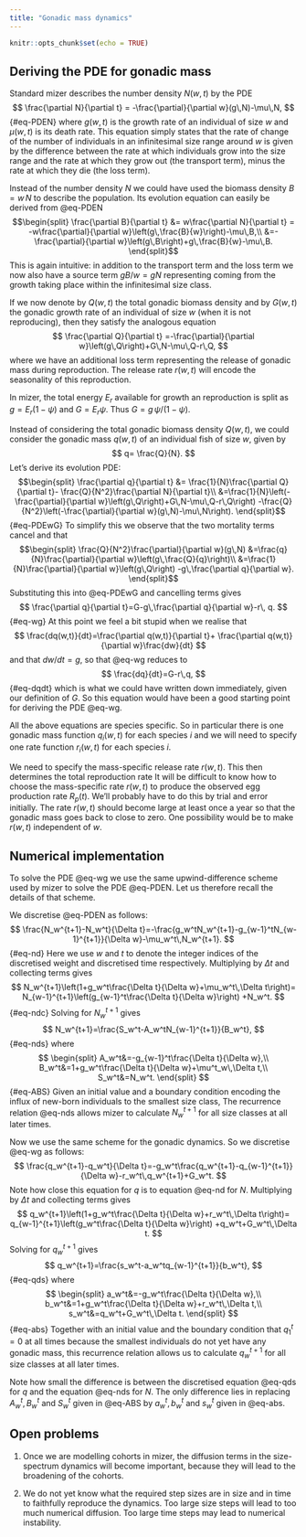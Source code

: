 ```yaml
---
title: "Gonadic mass dynamics"
---
```


```r
knitr::opts_chunk$set(echo = TRUE)
```

\newcommand{\gbd}{Q}
\newcommand{\ggr}{G}
\newcommand{\gw}{q}

## Deriving the PDE for gonadic mass

Standard mizer describes the number density $N(w,t)$ by the PDE
$$
\frac{\partial N}{\partial t} = -\frac{\partial}{\partial w}(g\,N)-\mu\,N,
$$ {#eq-PDEN}
where $g(w,t)$ is the growth rate of an individual of size $w$ and $\mu(w,t)$ is 
its death rate. This equation simply states that the rate of change of the number
of individuals in an infinitesimal size range around $w$ is given by the difference between the rate at 
which individuals grow into the size range and the rate at which they grow out (the transport term), 
minus the rate at which they die (the loss term).


Instead of the number density $N$ we could have used the biomass density $B = w\,N$ to describe
the population. Its evolution equation can easily be derived from @eq-PDEN
$$\begin{split}
\frac{\partial B}{\partial t} &= w\frac{\partial N}{\partial t}
= -w\frac{\partial}{\partial w}\left(g\,\frac{B}{w}\right)-\mu\,B,\\
&=-\frac{\partial}{\partial w}\left(g\,B\right)+g\,\frac{B}{w}-\mu\,B.
\end{split}$$
This is again intuitive: in addition to the transport term and the loss term we now also
have a source term $g B/w = gN$ representing coming from the growth taking place within the infinitesimal
size class. 

If we now denote by $\gbd(w,t)$ the total gonadic biomass density and by $\ggr(w,t)$ the gonadic
growth rate of an individual of size $w$ (when it is not reproducing), then they satisfy the analogous equation
$$
\frac{\partial \gbd}{\partial t} 
=-\frac{\partial}{\partial w}\left(g\,\gbd\right)+\ggr\,N-\mu\,\gbd-r\,\gbd,
$$
where we have an additional loss term representing the release of gonadic mass during reproduction.
The release rate $r(w,t)$ will encode the seasonality of this reproduction.

In mizer, the total energy $E_r$ available for growth an reproduction is split as $g=E_r(1-\psi)$ and
$\ggr=E_r\psi$. Thus $\ggr=g\,\psi/(1-\psi)$.

Instead of considering the total gonadic biomass density $\gbd(w,t)$, we could consider the gonadic
mass $\gw(w,t)$ of an individual fish of size $w$, given by 
$$
\gw = \frac{\gbd}{N}.
$$
Let's derive its evolution PDE:
$$\begin{split}
\frac{\partial \gw}{\partial t} &= \frac{1}{N}\frac{\partial \gbd}{\partial t}-
\frac{\gbd}{N^2}\frac{\partial N}{\partial t}\\
&=\frac{1}{N}\left(-\frac{\partial}{\partial w}\left(g\,\gbd\right)+\ggr\,N-\mu\,\gbd-r\,\gbd\right)
-\frac{\gbd}{N^2}\left(-\frac{\partial}{\partial w}(g\,N)-\mu\,N\right).
\end{split}$$ {#eq-PDEwG}
To simplify this we observe that the two mortality terms cancel and that
$$\begin{split}
\frac{\gbd}{N^2}\frac{\partial}{\partial w}(g\,N)
&=\frac{\gw}{N}\frac{\partial}{\partial w}\left(g\,\frac{\gbd}{\gw}\right)\\
&=\frac{1}{N}\frac{\partial}{\partial w}\left(g\,\gbd\right)
-g\,\frac{\partial \gw}{\partial w}.
\end{split}$$ 
Substituting this into @eq-PDEwG and cancelling terms gives
$$
\frac{\partial \gw}{\partial t}=\ggr-g\,\frac{\partial \gw}{\partial w}-r\, \gw.
$$ {#eq-wg}
At this point we feel a bit stupid when we realise that
$$
\frac{d\gw(w,t)}{dt}=\frac{\partial \gw(w,t)}{\partial t}+
\frac{\partial \gw(w,t)}{\partial w}\frac{dw}{dt}
$$
and that $dw/dt = g$, so that @eq-wg reduces to
$$
\frac{d\gw}{dt}=\ggr-r\,\gw,
$$ {#eq-dqdt}
which is what we could have written down immediately, given our definition of $\ggr$.
So this equation would have been a good starting point for deriving the PDE @eq-wg.

All the above equations are species specific. So in particular there is one gonadic mass function
$q_i(w,t)$ for each species $i$ and we will need to specify one rate function $r_i(w,t)$ for each
species $i$.

\section{Reproduction rate}

We need to specify the mass-specific release rate $r(w,t)$. This then determines the total reproduction rate
\begin{equation}
R_p(t)=\frac{\epsilon}{2w_0}\int N(w,t)\gw(w,t)r(w,t)dw.
\end{equation}
It will be difficult to know how to choose the mass-specific rate $r(w,t)$ to produce the observed egg production rate $R_p(t)$. We'll probably have to do this by trial and error initially.
The rate $r(w,t)$ should become large at least once a year so that the gonadic
mass goes back to close to zero. 
One possibility would be to make $r(w,t)$ independent of $w$.

## Numerical implementation

To solve the PDE @eq-wg we use the same upwind-difference scheme used by mizer to solve the PDE @eq-PDEN. Let us therefore recall the details of that scheme.

We discretise @eq-PDEN as follows:
$$
    \frac{N_w^{t+1}-N_w^t}{\Delta t}=-\frac{g_w^tN_w^{t+1}-g_{w-1}^tN_{w-1}^{t+1}}{\Delta w}-\mu_w^t\,N_w^{t+1}.
$$ {#eq-nd}
Here we use $w$ and $t$ to denote the integer indices of the discretised weight and discretised time respectively.
Multiplying by $\Delta t$ and collecting terms gives
$$
    N_w^{t+1}\left(1+g_w^t\frac{\Delta t}{\Delta w}+\mu_w^t\,\Delta t\right)=
    N_{w-1}^{t+1}\left(g_{w-1}^t\frac{\Delta t}{\Delta w}\right)
    +N_w^t.
$$ {#eq-ndc}
Solving for $N_w^{t+1}$ gives
$$
    N_w^{t+1}=\frac{S_w^t-A_w^tN_{w-1}^{t+1}}{B_w^t},
$$ {#eq-nds}
where
$$
\begin{split}
   A_w^t&=-g_{w-1}^t\frac{\Delta t}{\Delta w},\\
   B_w^t&=1+g_w^t\frac{\Delta t}{\Delta w}+\mu^t_w\,\Delta t,\\
   S_w^t&=N_w^t.
\end{split}
$$ {#eq-ABS}
Given an initial value and a boundary condition encoding the influx of new-born individuals to the smallest size class, The recurrence relation @eq-nds allows mizer to calculate $N_w^{t+1}$ for all size classes at all later times.

Now we use the same scheme for the gonadic dynamics. So we discretise @eq-wg as follows:
$$
    \frac{\gw_w^{t+1}-\gw_w^t}{\Delta t}=-g_w^t\frac{\gw_w^{t+1}-\gw_{w-1}^{t+1}}{\Delta w}-r_w^t\,\gw_w^{t+1}+\ggr_w^t.
$$
Note how close this equation for $\gw$ is to equation @eq-nd for $N$.
Multiplying by $\Delta t$ and collecting terms gives
$$
    \gw_w^{t+1}\left(1+g_w^t\frac{\Delta t}{\Delta w}+r_w^t\,\Delta t\right)=
    \gw_{w-1}^{t+1}\left(g_w^t\frac{\Delta t}{\Delta w}\right)
    +\gw_w^t+\ggr_w^t\,\Delta t.
$$
Solving for $\gw_w^{t+1}$ gives
$$
    \gw_w^{t+1}=\frac{s_w^t-a_w^t\gw_{w-1}^{t+1}}{b_w^t},
$$ {#eq-qds}
where
$$
\begin{split}
   a_w^t&=-g_w^t\frac{\Delta t}{\Delta w},\\
   b_w^t&=1+g_w^t\frac{\Delta t}{\Delta w}+r_w^t\,\Delta t,\\
   s_w^t&=\gw_w^t+\ggr_w^t\,\Delta t.
\end{split}
$$ {#eq-abs}
Together with an initial value and the boundary condition that $\gw_1^t=0$ at all times because the smallest individuals do not yet have any gonadic mass, this recurrence relation allows us to calculate $\gw_w^{t+1}$ for all size classes at all later times.

Note how small the difference is between the discretised equation @eq-qds for $\gw$ and the equation @eq-nds for $N$. The only difference lies in replacing $A_w^t, B_w^t$ and $S_w^t$ given in @eq-ABS by $a_w^t, b_w^t$  and $s_w^t$ given in @eq-abs.

## Open problems

1. Once we are modelling cohorts in mizer, the diffusion terms in the size-spectrum dynamics will become important, because they will lead to the broadening of the cohorts. 

2. We do not yet know what the required step sizes are in size and in time to faithfully reproduce the dynamics. Too large size steps will lead to too much numerical diffusion. Too large time steps may lead to numerical instability.
